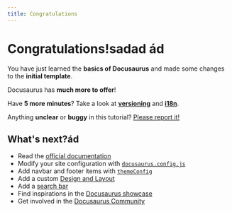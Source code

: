 ```yaml
---
title: Congratulations
---
```


# Congratulations!sadad ád

You have just learned the **basics of Docusaurus** and made some changes to the **initial template**.

Docusaurus has **much more to offer**!

Have **5 more minutes**? Take a look at **[versioning](../tutorial-extras/manage-docs-versions.mdx)** and **[i18n](../tutorial-extras/translate-your-site.mdx)**.

Anything **unclear** or **buggy** in this tutorial? [Please report it!](https://github.com/facebook/docusaurus/discussions/4610)

## What's next?ád

* Read the [official documentation](https://docusaurus.io/)
* Modify your site configuration with [`docusaurus.config.js`](https://docusaurus.io/docs/api/docusaurus-config)
* Add navbar and footer items with [`themeConfig`](https://docusaurus.io/docs/api/themes/configuration)
* Add a custom [Design and Layout](https://docusaurus.io/docs/styling-layout)
* Add a [search bar](https://docusaurus.io/docs/search)
* Find inspirations in the [Docusaurus showcase](https://docusaurus.io/showcase)
* Get involved in the [Docusaurus Community](https://docusaurus.io/community/support)
